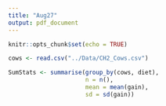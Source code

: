 ```yaml
---
title: "Aug27"
output: pdf_document
---
```


```r
knitr::opts_chunk$set(echo = TRUE)
```

```r
cows <- read.csv("../Data/CH2_Cows.csv")

SumStats <- summarise(group_by(cows, diet),
                      n = n(),
                      mean = mean(gain),
                      sd = sd(gain))
```


